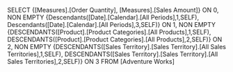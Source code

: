SELECT 
	{[Measures].[Order Quantity], [Measures].[Sales Amount]} ON 0,
	NON EMPTY {Descendants([Date].[Calendar].[All Periods],1,SELF), Descendants([Date].[Calendar].[All Periods],3,SELF)}  ON 1,
	NON EMPTY {DESCENDANTS([Product].[Product Categories].[All Products],1,SELF), DESCENDANTS([Product].[Product Categories].[All Products],2,SELF)} ON 2,
	NON EMPTY {DESCENDANTS([Sales Territory].[Sales Territory].[All Sales Territories],1,SELF), DESCENDANTS([Sales Territory].[Sales Territory].[All Sales Territories],2,SELF)} ON 3
FROM [Adventure Works]